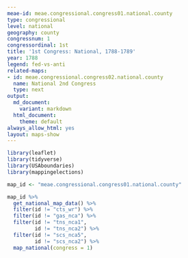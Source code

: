 ```yaml
---
meae-id: meae.congressional.congress01.national.county
type: congressional
level: national
geography: county
congressnum: 1
congressordinal: 1st
title: '1st Congress: National, 1788-1789'
year: 1788
legend: fed-vs-anti
related-maps:
- id: meae.congressional.congress02.national.county
  name: National 2nd Congress
  type: next
output:
  md_document:
    variant: markdown
  html_document:
    theme: default
always_allow_html: yes
layout: maps-show
---
```


```r
library(leaflet)
library(tidyverse)
library(USAboundaries)
library(mappingelections)

map_id <- "meae.congressional.congress01.national.county"
```

<div class="map">

```r
map_id %>%
  get_national_map_data() %>%
  filter(id != "cts_wr") %>% 
  filter(id != "gas_nca") %>% 
  filter(id != "tns_nca1",
         id != "tns_nca2") %>% 
  filter(id != "scs_nca5",
         id != "scs_nca2") %>%   
  map_national(congress = 1)
```

</div>

<div class="results-table">

</div>
